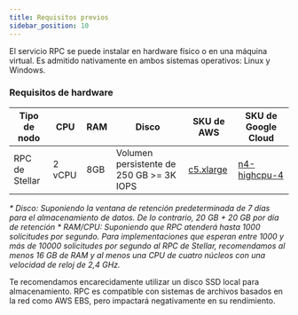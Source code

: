 ```yaml
---
title: Requisitos previos
sidebar_position: 10
---
```


El servicio RPC se puede instalar en hardware físico o en una máquina virtual. Es admitido nativamente en ambos sistemas operativos: Linux y Windows.

### Requisitos de hardware

| Tipo de nodo   | CPU    | RAM | Disco                                    | SKU de AWS  | SKU de Google Cloud |
| -------------- | ------ | --- | ---------------------------------------- | ----------- | ------------------- |
| RPC de Stellar | 2 vCPU | 8GB | Volumen persistente de 250 GB >= 3K IOPS | [c5.xlarge] | [n4-highcpu-4]      |

_\* Disco: Suponiendo la ventana de retención predeterminada de 7 días para el almacenamiento de datos. De lo contrario, 20 GB + 20 GB por día de retención_ _\* RAM/CPU: Suponiendo que RPC atenderá hasta 1000 solicitudes por segundo. Para implementaciones que esperan entre 1000 y más de 10000 solicitudes por segundo al RPC de Stellar, recomendamos al menos 16 GB de RAM y al menos una CPU de cuatro núcleos con una velocidad de reloj de 2,4 GHz._

Te recomendamos encarecidamente utilizar un disco SSD local para almacenamiento. RPC es compatible con sistemas de archivos basados en la red como AWS EBS, pero impactará negativamente en su rendimiento.

[c5.xlarge]: https://aws.amazon.com/ec2/instance-types/c5/
[n4-highcpu-4]: https://cloud.google.com/compute/docs/general-purpose-machines#n4-highcpu
